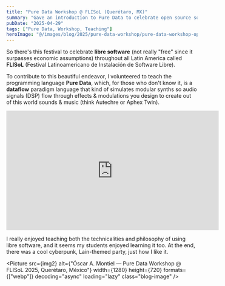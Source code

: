 ```yaml
---
title: "Pure Data Workshop @ FLISoL (Querétaro, MX)"
summary: "Gave an introduction to Pure Data to celebrate open source software & creativity!"
pubDate: "2025-04-29"
tags: ["Pure Data, Workshop, Teaching"]
heroImage: "@/images/blog/2025/pure-data-workshop/pure-data-workshop-optim.jpg"
---
```


So there's this festival to celebrate **libre software** (not really "free" since it surpasses economic assumptions) throughout all Latin America called **FLISoL** (Festival Latinoamericano de Instalación de Software Libre).

To contribute to this beautiful endeavor, I volunteered to teach the programming language **Pure Data**, which, for those who don't know it, is a **dataflow** paradigm language that kind of simulates modular synths so audio signals (DSP) flow through effects & modulations you design to create out of this world sounds & music (think Autechre or Aphex Twin).

<iframe width="560" height="315" src="https://www.youtube-nocookie.com/embed/pRA1alnUJOo?si=3gTOlCneHmUTflek" title="YouTube video player" frameborder="0" allow="accelerometer; autoplay; clipboard-write; encrypted-media; gyroscope; picture-in-picture; web-share" referrerpolicy="strict-origin-when-cross-origin" allowfullscreen></iframe>

I really enjoyed teaching both the technicalities and philosophy of using libre software, and it seems my students enjoyed learning it too. At the end, there was a cool cyberpunk, Lain-themed party, just how I like it.

<Picture
  src={img2}
  alt={"Óscar A. Montiel — Pure Data Workshop @ FLISoL 2025, Querétaro, México"}
  width={1280}
  height={720}
  formats={["webp"]}
  decoding="async"
  loading="lazy"
  class="blog-image"
/>